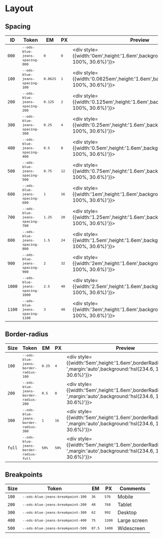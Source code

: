 <div style={{
    position: 'absolute',
    inset: '5em'
}}>

# Layout

## Spacing
| ID     | Token                                          | EM                      | PX                  | Preview                                                                                    | Comments |
|--------|------------------------------------------------|-------------------------|---------------------|--------------------------------------------------------------------------------------------|----------|
| `000`  | <small>`--ods-blue-jeans-spacing-000`</small>  | <small>`0`</small>      | <small>`0`</small>  | <div style={{width:'0em',height:'1.6em',background:'hsl(234.6, 100%, 30.6%)'}}></div>      |          |
| `100`  | <small>`--ods-blue-jeans-spacing-100`</small>  | <small>`0.0625`</small> | <small>`1`</small>  | <div style={{width:'0.0625em',height:'1.6em',background:'hsl(234.6, 100%, 30.6%)'}}></div> |          |
| `200`  | <small>`--ods-blue-jeans-spacing-200`</small>  | <small>`0.125`</small>  | <small>`2`</small>  | <div style={{width:'0.125em',height:'1.6em',background:'hsl(234.6, 100%, 30.6%)'}}></div>  |          |
| `300`  | <small>`--ods-blue-jeans-spacing-300`</small>  | <small>`0.25`</small>   | <small>`4`</small>  | <div style={{width:'0.25em',height:'1.6em',background:'hsl(234.6, 100%, 30.6%)'}}></div>   |          |
| `400`  | <small>`--ods-blue-jeans-spacing-400`</small>  | <small>`0.5`</small>    | <small>`8`</small>  | <div style={{width:'0.5em',height:'1.6em',background:'hsl(234.6, 100%, 30.6%)'}}></div>    |          |
| `500`  | <small>`--ods-blue-jeans-spacing-500`</small>  | <small>`0.75`</small>   | <small>`12`</small> | <div style={{width:'0.75em',height:'1.6em',background:'hsl(234.6, 100%, 30.6%)'}}></div>   |          |
| `600`  | <small>`--ods-blue-jeans-spacing-600`</small>  | <small>`1`</small>      | <small>`16`</small> | <div style={{width:'1em',height:'1.6em',background:'hsl(234.6, 100%, 30.6%)'}}></div>      |          |
| `700`  | <small>`--ods-blue-jeans-spacing-700`</small>  | <small>`1.25`</small>   | <small>`20`</small> | <div style={{width:'1.25em',height:'1.6em',background:'hsl(234.6, 100%, 30.6%)'}}></div>   |          |
| `800`  | <small>`--ods-blue-jeans-spacing-800`</small>  | <small>`1.5`</small>    | <small>`24`</small> | <div style={{width:'1.5em',height:'1.6em',background:'hsl(234.6, 100%, 30.6%)'}}></div>    |          |
| `900`  | <small>`--ods-blue-jeans-spacing-900`</small>  | <small>`2`</small>      | <small>`32`</small> | <div style={{width:'2em',height:'1.6em',background:'hsl(234.6, 100%, 30.6%)'}}></div>      |          |
| `1000` | <small>`--ods-blue-jeans-spacing-1000`</small> | <small>`2.5`</small>    | <small>`40`</small> | <div style={{width:'2.5em',height:'1.6em',background:'hsl(234.6, 100%, 30.6%)'}}></div>    |          |
| `1100` | <small>`--ods-blue-jeans-spacing-1100`</small> | <small>`3`</small>      | <small>`48`</small> | <div style={{width:'3em',height:'1.6em',background:'hsl(234.6, 100%, 30.6%)'}}></div>      |          |

## Border-radius
| Size   | Token                                                | EM                    | PX                   | Preview                                                                                                                    | Comments   |
|--------|------------------------------------------------------|-----------------------|----------------------|----------------------------------------------------------------------------------------------------------------------------|------------|
| `100`  | <small>`--ods-blue-jeans-border-radius-100`</small>  | <small>`0.25`</small> | <small>`4`</small>   | <div style={{width:'5em',height:'1.6em',borderRadius:'0.25em ',margin:'auto',background:'hsl(234.6, 100%, 30.6%)'}}></div> |            |
| `200`  | <small>`--ods-blue-jeans-border-radius-200`</small>  | <small>`0.5`</small>  | <small>`8`</small>   | <div style={{width:'5em',height:'1.6em',borderRadius:'0.5em ',margin:'auto',background:'hsl(234.6, 100%, 30.6%)'}}></div>  |            |
| `300`  | <small>`--ods-blue-jeans-border-radius-300`</small>  | <small>`1`</small>    | <small>`16`</small>  | <div style={{width:'5em',height:'1.6em',borderRadius:'1em ',margin:'auto',background:'hsl(234.6, 100%, 30.6%)'}}></div>    |            |
| `full` | <small>`--ods-blue-jeans-border-radius-full`</small> | <small>`50%`</small>  | <small>`50%`</small> | <div style={{width:'5em',height:'1.6em',borderRadius:'50% ',margin:'auto',background:'hsl(234.6, 100%, 30.6%)'}}></div>    | Round item |

## Breakpoints
| Size  | Token                                            | EM                    | PX                    | Comments     |
|-------|--------------------------------------------------|-----------------------|-----------------------|--------------|
| `100` | <small>`--ods-blue-jeans-breakpoint-100`</small> | <small>`36`</small>   | <small>`576`</small>  | Mobile       |
| `200` | <small>`--ods-blue-jeans-breakpoint-200`</small> | <small>`48`</small>   | <small>`768`</small>  | Tablet       |
| `300` | <small>`--ods-blue-jeans-breakpoint-300`</small> | <small>`62`</small>   | <small>`992`</small>  | Desktop      |
| `400` | <small>`--ods-blue-jeans-breakpoint-400`</small> | <small>`75`</small>   | <small>`1200`</small> | Large screen |
| `500` | <small>`--ods-blue-jeans-breakpoint-500`</small> | <small>`87.5`</small> | <small>`1400`</small> | Widescreen   |

</div>
